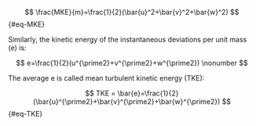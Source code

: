 
$$
\frac{MKE}{m}=\frac{1}{2}(\bar{u}^2+\bar{v}^2+\bar{w}^2)
$${#eq-MKE}

Similarly, the kinetic energy of the instantaneous deviations per unit mass (e) is:

$$
e=\frac{1}{2}(u^{\prime2}+v^{\prime2}+w^{\prime2}) \nonumber
$$

The average e is called mean turbulent kinetic energy (TKE):

$$
TKE = \bar{e}=\frac{1}{2}(\bar{u}^{\prime2}+\bar{v}^{\prime2}+\bar{w}^{\prime2})
$${#eq-TKE}
